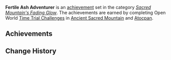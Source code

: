 {{Achievement Set Infobox
|primogems    = {{Achievement/Primogems|Fertile Ash Adventurer}}
|total        = {{Achievement/Total|Fertile Ash Adventurer}}
|category     = Sacred Mountain's Fading Glow
}}
'''Fertile Ash Adventurer''' is an [[achievement]] set in the category ''[[Sacred Mountain's Fading Glow]]''. The achievements are earned by completing Open World [[Time Trial Challenge]]s in [[Ancient Sacred Mountain]] and [[Atocpan]].

==Achievements==
{{Achievements by Category Table|Fertile Ash Adventurer}}

==Change History==
{{Change History|5.5}}